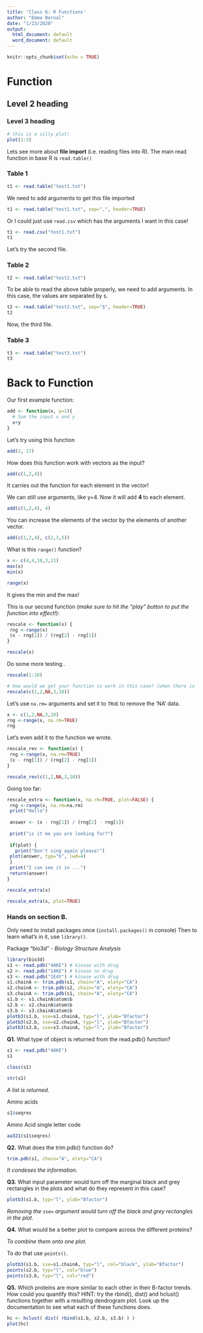 ```yaml
---
title: 'Class 6: R Functions'
author: "Emma Bernal"
date: "1/23/2020"
output:
  html_document: default
  word_document: default
---
```


```r
knitr::opts_chunk$set(echo = TRUE)
```


# Function

## Level 2 heading

### Level 3 heading

```r
# this is a silly plot!
plot(1:5)
```

Lets see more about **file import** (i.e. reading files into R). The main read function in base R is `read.table()`

### Table 1
```r
t1 <- read.table("test1.txt")
```

We need to add arguments to get this file imported

```r
t1 <- read.table("test1.txt", sep=",", header=TRUE)
```

Or I could just use `read.csv` which has the arguments I want in this case!

```r
t1 <- read.csv("test1.txt")
t1
```

Let's try the second file.

### Table 2
```r
t2 <- read.table("test2.txt")
```

To be able to read the above table properly, we need to add arguments. In this case, the values are separated by `$`.

```r
t2 <- read.table("test2.txt", sep="$", header=TRUE)
t2
```

Now, the third file.

### Table 3
```r
t3 <- read.table("test3.txt")
t3
```


# Back to Function

Our first example function:

```r
add <- function(x, y=1){
  # Sum the input x and y
  x+y
}
```

Let's try using this function

```r
add(2, 17)
```

How does this function work with vectors as the input?

```r
add(c(1,2,4))
```

It carries out the function for each element in the vector!

We can still use arguments, like y=4. Now it will add **4** to each element.

```r
add(c(1,2,4), 4)
```

You can increase the elements of the vector by the elements of another vector.

```r
add(c(1,2,4), c(2,3,5))
```

What is this `range()` function?

```r
x <- c(4,4,10,3,11)
max(x)
min(x)
```

```r
range(x)
```

It gives the min and the max!

This is our second function
(*make sure to hit the "play" button to put the function into effect!*):

```r
rescale <- function(x) {
 rng <-range(x)
 (x - rng[1]) / (rng[2] - rng[1])
}
```

```r
rescale(x)
```

Do some more testing..

```r
rescale(1:10)
```


```r
# How would we get your function to work in this case? (when there is 'NA' data)
rescale(c(1,2,NA,3,10))
```

Let's use `na.rm=` arguments and set it to `TRUE` to remove the 'NA' data.

```r
x <- c(1,2,NA,3,10)
rng <-range(x, na.rm=TRUE)
rng
```

Let's even add it to the function we wrote.

```r
rescale_rev <- function(x) {
 rng <-range(x, na.rm=TRUE)
 (x - rng[1]) / (rng[2] - rng[1])
}
```

```r
rescale_rev(c(1,2,NA,3,10))
```

Going too far:

```r
rescale_extra <- function(x, na.rm=TRUE, plot=FALSE) {
 rng <-range(x, na.rm=na.rm)
 print("Hello")
 
 answer <- (x - rng[1]) / (rng[2] - rng[1])
 
 print("is it me you are looking for?")
 
 if(plot) {
   print("Don't sing again please!")
 plot(answer, typ="b", lwd=4)
 }
 print("I can see it in ...")
 return(answer)
}
```

```r
rescale_extra(x)
```

```r
rescale_extra(x, plot=TRUE)
```

### Hands on section B.

Only need to install packages once (`install.packages()` in console)
Then to learn what's in it, use `library()`. 

Package "bio3d" - *Biology Structure Analysis*

```r
library(bio3d)
s1 <- read.pdb("4AKE") # kinase with drug
s2 <- read.pdb("1AKE") # kinase no drug
s3 <- read.pdb("1E4Y") # kinase with drug
s1.chainA <- trim.pdb(s1, chain="A", elety="CA")
s2.chainA <- trim.pdb(s2, chain="A", elety="CA")
s3.chainA <- trim.pdb(s1, chain="A", elety="CA")
s1.b <- s1.chainA$atom$b
s2.b <- s2.chainA$atom$b
s3.b <- s3.chainA$atom$b
plotb3(s1.b, sse=s1.chainA, typ="l", ylab="Bfactor")
plotb3(s2.b, sse=s2.chainA, typ="l", ylab="Bfactor")
plotb3(s3.b, sse=s3.chainA, typ="l", ylab="Bfactor")
```

**Q1.** What type of object is returned from the read.pdb() function? 

```r
s1 <- read.pdb("4AKE")
s1
```

```r
class(s1)
```

```r
str(s1)
```

*A list is returned.*

Amino acids

```r
s1$seqres
```

Amino Acid single letter code

```r
aa321(s1$seqres)
```



**Q2.** What does the trim.pdb() function do?

```r
trim.pdb(s1, chain="A", elety="CA")
```

*It condeses the information.*



**Q3.** What input parameter would turn off the marginal black and grey rectangles in the
plots and what do they represent in this case?

```r
plotb3(s1.b, typ="l", ylab="Bfactor")
```

*Removing the `sse=` argument would turn off the black and grey rectangles in the plot.*


**Q4.** What would be a better plot to compare across the different proteins? 

*To combine them onto one plot.*

To do that use `points()`.

```r
plotb3(s1.b, sse=s1.chainA, typ="l", col="black", ylab="Bfactor")
points(s2.b, typ="l", col="blue")
points(s3.b, typ="l", col="red")
```


**Q5.** Which proteins are more similar to each other in their B-factor trends. How could
you quantify this? HINT: try the rbind(), dist() and hclust() functions together with a
resulting dendrogram plot. Look up the documentation to see what each of these
functions does.


```r
hc <- hclust( dist( rbind(s1.b, s2.b, s3.b) ) )
plot(hc)
```

